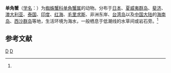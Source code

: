 {{Speciesbox
| taxon = Menaethius monoceros
| binomial_authority = (Latreille, 1825)<ref name='id11554'>{{cite web| url =http://www.bioinfo.cn/db05/BjdwSpecies.php?action=view&id=11554| title =单角蟹| work =《中国动物物种编目数据库》| publisher =中国科学院微生物研究所| author =中国科学院动物研究所| accessdate =2009-04-28| deadurl =yes| archiveurl =https://web.archive.org/web/20160305054127/http://www.bioinfo.cn/db05/BjdwSpecies.php?action=view&id=11554| archivedate =2016-03-05}}</ref>
}}

'''单角蟹'''（[[学名|学名]]：{{lang|la|''Menaethius monoceros''}}）为[[蜘蛛蟹科|蜘蛛蟹科]][[单角蟹属|单角蟹属]]的动物。分布于[[日本|日本]]、[[夏威夷群岛|夏威夷群岛]]、[[斐济|斐济]]、[[澳大利亚|澳大利亚]]、[[泰国|泰国]]、[[印度|印度]]、[[红海|红海]]、[[毛里求斯|毛里求斯]]、非洲东岸、[[台湾岛|台湾岛]]以及[[中国大陆|中国大陆]]的[[海南岛|海南岛]]、[[西沙群岛|西沙群岛]]等地，生活环境为海水，一般栖息于低潮线的水草间或岩石旁。<ref name='id11554'/>

== 参考文献 ==
{{reflist}}

{{螃蟹小作品}}

{{taxonbar}}
[[Category:_1825年描述的动物|D]]
[[Category:单角蟹属|D]]